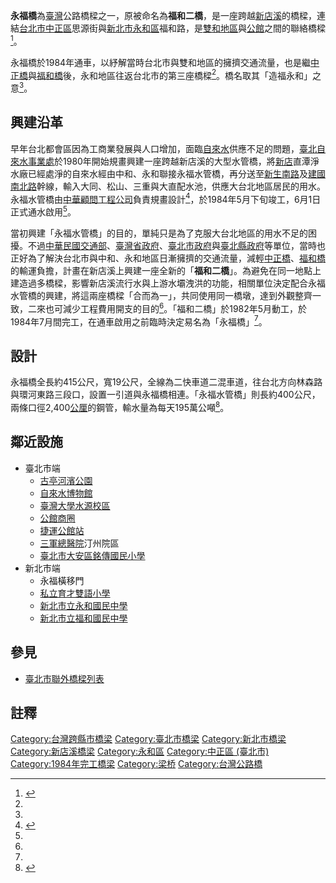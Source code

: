 {{expand|time=2013-10-06T23:52:07+00:00}}
{{Infobox_Bridge
|bridge_name= 永福橋
|image= Yungfuciao.JPG
|caption= 永福橋往永和方向
|official_name= 永福橋
|also_known_as=
|carries= 思源街、福和路
|crosses= [[新店溪|新店溪]]
|locale= {{flagicon|TWN}} [[新北市|新北市]][[永和區|永和區]]、[[台北市|台北市]][[中正區_(臺北市)|中正區]]
|maint= [[台北市政府|台北市政府]]
|id=
|design= [[預力混凝土|預力混凝土]]
|mainspan=
|spans = 10 <ref name="廖耀宇"/>
|pierswater = 9 <ref name="廖耀宇"/>
|length= {{convert|415|m|ft|0}}
|width= {{convert|19|m|ft|0}}
|clearance=
|below=
|traffic=
|open= 1984年
|closed=
|toll= 無
|preceded = [[福和橋|福和橋]]
|followed = [[中正橋|中正橋]]
|map_cue=
|map_image=
|map_text=
|map_width=
|coordinates= {{coord|25.01051|N|121.52697|E|display=title,inline}}
|lat=
|long=
}}

'''永福橋'''為[[臺灣|臺灣]]公路橋樑之一，原被命名為'''福和二橋'''，是一座跨越[[新店溪|新店溪]]的橋樑，連結[[台北市|台北市]][[中正區_(臺北市)|中正區]]思源街與[[新北市|新北市]][[永和區|永和區]]福和路，是[[雙和地區|雙和地區]]與[[公館_(台北市)|公館]]之間的聯絡橋樑<ref name="李穎">{{cite web|language=zh-tw|url=http://www.libertytimes.com.tw/2008/new/jul/14/today-north7.htm|title=【永和三大橋】橋名與連接道路 連不起來|author=記者李穎／北縣報導|publisher=[[自由電子報|自由電子報]]|date=2008-07-14|accessdate=2013-10-07|archive-date=2010-06-05|archive-url=https://web.archive.org/web/20100605141212/http://www.libertytimes.com.tw/2008/new/jul/14/today-north7.htm|dead-url=no}}</ref>。

永福橋於1984年通車，以紓解當時台北市與雙和地區的擁擠交通流量，也是繼[[中正橋|中正橋]]與[[福和橋|福和橋]]後，永和地區往返台北市的第三座橋樑<ref name="李穎"/>。橋名取其「造福永和」之意<ref name="李穎"/>。

== 興建沿革 ==
早年台北都會區因為工商業發展與人口增加，面臨[[自來水|自來水]]供應不足的問題，[[臺北自來水事業處|臺北自來水事業處]]於1980年開始規畫興建一座跨越新店溪的大型水管橋，將[[新店區|新店]]直潭淨水廠已經處淨的自來水經由中和、永和聯接永福水管橋，再分送至[[新生南路|新生南路]]及[[建國南北路_(臺北市)|建國南北路]]幹線，輸入大同、松山、三重與大直配水池，供應大台北地區居民的用水。永福水管橋由[[中華顧問工程司|中華顧問工程公司]]負責規畫設計<ref name="臺灣月刊雙月電子報">{{cite web|language=zh-tw|url=http://subtpg.tpg.gov.tw/web-life/taiwan/9506/9506-13.htm|title=福和二橋|author=臺灣月刊雙月電子報|publisher=臺灣省政府全球資訊網|date=2006-06|accessdate=2013-10-07|archive-date=2016-05-10|archive-url=https://web.archive.org/web/20160510002632/http://subtpg.tpg.gov.tw/web-life/taiwan/9506/9506-13.htm|dead-url=no}}</ref>，於1984年5月下旬竣工，6月1日正式通水啟用<ref name="臺灣月刊雙月電子報"/>。

當初興建「永福水管橋」的目的，單純只是為了克服大台北地區的用水不足的困擾。不過[[中華民國交通部|中華民國交通部]]、[[臺灣省政府|臺灣省政府]]、[[臺北市政府|臺北市政府]]與[[臺北縣政府|臺北縣政府]]等單位，當時也正好為了解決台北市與中和、永和地區日漸擁擠的交通流量，減輕[[中正橋|中正橋]]、[[福和橋|福和橋]]的輸運負擔，計畫在新店溪上興建一座全新的「'''福和二橋'''」。為避免在同一地點上建造過多橋樑，影響新店溪流行水與上游水壩洩洪的功能，相關單位決定配合永福水管橋的興建，將這兩座橋樑「合而為一」，共同使用同一橋墩，達到外觀整齊一致，二來也可減少工程費用開支的目的<ref name="臺灣月刊雙月電子報"/>。「福和二橋」於1982年5月動工，於1984年7月間完工，在通車啟用之前臨時決定易名為「永福橋」<ref name="臺灣月刊雙月電子報"/>。

== 設計 ==
永福橋全長約415公尺，寬19公尺，全線為二快車道二混車道，往台北方向林森路與環河東路三段口，設置一引道與永福橋相連。「永福水管橋」則長約400公尺，兩條口徑2,400[[公厘|公厘]]的鋼管，輸水量為每天195萬公噸<ref name="廖耀宇">{{cite web|language=zh-tw|url=http://www.tpce.org.tw/tpce/h5/%E6%8A%80%E5%B8%AB%E6%9C%9F%E5%88%8A(%E7%AC%AC61%E6%9C%9F%E8%B5%B7)/%E7%AC%AC61%E6%9C%9F/61-15.pdf|title=河濱漫步看橋樑|author=廖耀宇|publisher=技師期刊第61期|date=2012年10月|accessdate=2014-05-16|archive-date=2014-05-21|archive-url=https://web.archive.org/web/20140521143356/http://www.tpce.org.tw/tpce/h5/%E6%8A%80%E5%B8%AB%E6%9C%9F%E5%88%8A(%E7%AC%AC61%E6%9C%9F%E8%B5%B7)/%E7%AC%AC61%E6%9C%9F/61-15.pdf|dead-url=yes}}</ref>。

== 鄰近設施 ==
*臺北市端
**[[古亭河濱公園|古亭河濱公園]]
**[[自來水博物館|自來水博物館]]
**[[臺灣大學|臺灣大學水源校區]]
**[[公館商圈|公館商圈]]
**[[捷運公館站|捷運公館站]]
**[[三軍總醫院|三軍總醫院]]汀州院區
**[[臺北市大安區銘傳國民小學|臺北市大安區銘傳國民小學]]
*新北市端
**永福橫移門
**[[私立育才雙語小學|私立育才雙語小學]]
**[[新北市立永和國民中學|新北市立永和國民中學]]
**[[新北市立福和國民中學|新北市立福和國民中學]]

== 參見 ==
*[[臺北市聯外橋樑列表|臺北市聯外橋樑列表]]

== 註釋 ==
{{reflist}}

{{淡水河流域橋樑}}
[[Category:台灣跨縣市橋梁|Category:台灣跨縣市橋梁]]
[[Category:臺北市橋梁|Category:臺北市橋梁]]
[[Category:新北市橋梁|Category:新北市橋梁]]
[[Category:新店溪橋梁|Category:新店溪橋梁]]
[[Category:永和區|Category:永和區]]
[[Category:中正區_(臺北市)|Category:中正區 (臺北市)]]
[[Category:1984年完工橋梁|Category:1984年完工橋梁]]
[[Category:梁桥|Category:梁桥]]
[[Category:台灣公路橋|Category:台灣公路橋]]
